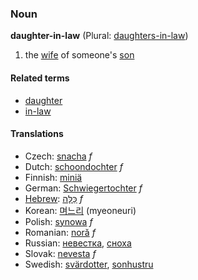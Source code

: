 ===Noun===
'''daughter-in-law''' (Plural: [[daughters-in-law]])

#the [[wife]] of someone's [[son]]

====Related terms====
*[[daughter]]
*[[in-law]]

====Translations====
*Czech: [[snacha]] ''f''
*Dutch: [[schoondochter]] ''f''
*Finnish: [[miniä]]
*German: [[Schwiegertochter]] ''f''
*[[Hebrew]]: [[כַּלָּה]] ''f''
*Korean: [[며느리]] (myeoneuri)
*Polish: [[synowa]] ''f''
*Romanian: [[noră]] ''f''
*Russian: [[невестка]], [[сноха]]
*Slovak: [[nevesta]] ''f''
*Swedish: [[svärdotter]], [[sonhustru]]